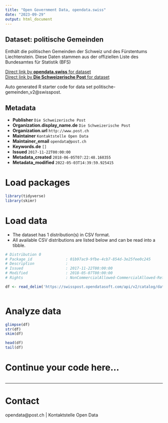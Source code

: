 ```yaml
---
title: "Open Government Data, opendata.swiss"
date: "2023-09-29"
output: html_document
---
```


## Dataset: politische Gemeinden

Enthält die politischen Gemeinden der Schweiz und des Fürstentums Liechtenstein. Diese Daten stammen aus der offiziellen Liste des Bundesamtes für Statistik (BFS)

[Direct link by **opendata.swiss** for dataset](https://opendata.swiss/de/dataset/politische-gemeinden)<br>
[Direct link by **Die Schweizerische Post** for dataset](https://swisspost.opendatasoft.com/explore/dataset/politische-gemeinden_v2)

Auto generated R starter code for data set politische-gemeinden_v2@swisspost.

## Metadata

- **Publisher** `Die Schweizerische Post`
- **Organization.display_name.de** `Die Schweizerische Post`
- **Organization.url** `http://www.post.ch`
- **Maintainer** `Kontaktstelle Open Data`
- **Maintainer_email** `opendata@post.ch`
- **Keywords.de** `[]`
- **Issued** `2017-11-22T00:00:00`
- **Metadata_created** `2018-06-05T07:22:48.160355`
- **Metadata_modified** `2022-05-03T14:39:59.925415`


# Load packages

```r

library(tidyverse)
library(skimr)

```

# Load data

-   The dataset has 1 distribution(s) in CSV format.
-   All available CSV distributions are listed below and can be read into a tibble.

```r

# Distribution 0
# Package_id               : 01b97ac9-9fbe-4cb7-854d-3e25fee0c245
# Description              : 
# Issued                   : 2017-11-22T00:00:00
# Modified                 : 2018-05-07T00:00:00
# Rights                   : NonCommercialAllowed-CommercialAllowed-ReferenceRequired

df <- read_delim('https://swisspost.opendatasoft.com/api/v2/catalog/datasets/politische-gemeinden_v2/exports/csv')



```

# Analyze data

```r

glimpse(df)
str(df)
skim(df)

head(df)
tail(df)

```

# Continue your code here...

```r

```

------------------------------------------------------------------------

# Contact

opendata@post.ch | Kontaktstelle Open Data
